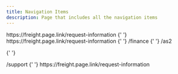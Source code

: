 ```yaml
---
title: Navigation Items
description: Page that includes all the navigation items
---
```


<Title>Products</Title>
<AnchorLinks small>
  <AnchorLink to="https://freight.page.link/request-information">
    https://freight.page.link/request-information
  </AnchorLink>
</AnchorLinks>{' '}

<Title>Solutions</Title>
<AnchorLinks small>
  <AnchorLink to="https://freight.page.link/request-information">
    https://freight.page.link/request-information
  </AnchorLink>
</AnchorLinks>{' '}

<Title>Trade Finance</Title>
<AnchorLinks small>
  <AnchorLink to="/finance">/finance</AnchorLink>
</AnchorLinks>{' '}

<Title>AS2</Title>
<AnchorLinks small>
  <AnchorLink to="/as2">/as2</AnchorLink>
</AnchorLinks>

{' '}

<Title>Support</Title>
<AnchorLinks small>
  <AnchorLink to="/support">/support</AnchorLink>
</AnchorLinks>{' '}

<Title>Pricing</Title>
<AnchorLinks small>
  <AnchorLink to="https://freight.page.link/request-information">
    https://freight.page.link/request-information
  </AnchorLink>
</AnchorLinks>
